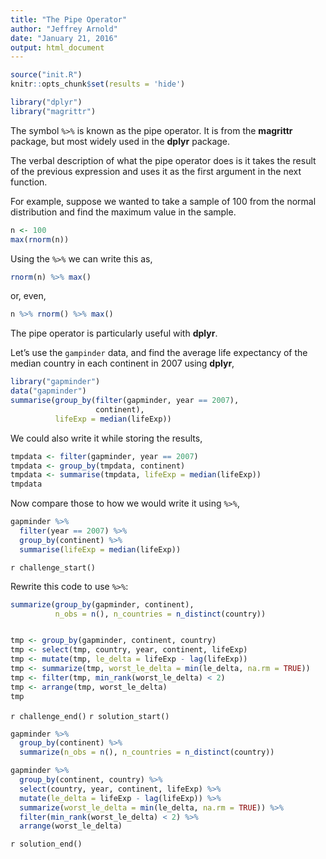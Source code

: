```yaml
---
title: "The Pipe Operator"
author: "Jeffrey Arnold"
date: "January 21, 2016"
output: html_document
---
```


```r
source("init.R")
knitr::opts_chunk$set(results = 'hide')
```

```r
library("dplyr")
library("magrittr")
```

The symbol `%>%` is known as the pipe operator. It is from the **magrittr** package,
but most widely used in the **dplyr** package. 

The verbal description of what the pipe operator does is it takes the result of the previous expression and uses it as the first argument in the next function.

For example, suppose we wanted to take a sample of 100 from the normal distribution and find the maximum value in the sample.
```r
n <- 100
max(rnorm(n))
```
Using the `%>%` we can write this as,
```r
rnorm(n) %>% max()
```
or, even,
```r
n %>% rnorm() %>% max()
```

The pipe operator is particularly useful with **dplyr**.

Let's use the `gampinder` data, and find the average life expectancy of the median country in each continent in 2007 using **dplyr**,
```r
library("gapminder")
data("gapminder")
summarise(group_by(filter(gapminder, year == 2007),
                   continent),
          lifeExp = median(lifeExp))
```
We could also write it while storing the results,
```r
tmpdata <- filter(gapminder, year == 2007)
tmpdata <- group_by(tmpdata, continent)
tmpdata <- summarise(tmpdata, lifeExp = median(lifeExp))
tmpdata
```
Now compare those to how we would write it using `%>%`,
```r
gapminder %>%
  filter(year == 2007) %>%
  group_by(continent) %>%
  summarise(lifeExp = median(lifeExp))
```

`r challenge_start()`

Rewrite this code to use `%>%`:

```r
summarize(group_by(gapminder, continent),
          n_obs = n(), n_countries = n_distinct(country))


tmp <- group_by(gapminder, continent, country)
tmp <- select(tmp, country, year, continent, lifeExp)
tmp <- mutate(tmp, le_delta = lifeExp - lag(lifeExp))
tmp <- summarize(tmp, worst_le_delta = min(le_delta, na.rm = TRUE))
tmp <- filter(tmp, min_rank(worst_le_delta) < 2)
tmp <- arrange(tmp, worst_le_delta)
tmp
```
`r challenge_end()`
`r solution_start()`
```r
gapminder %>%
  group_by(continent) %>%
  summarize(n_obs = n(), n_countries = n_distinct(country))

gapminder %>%
  group_by(continent, country) %>%
  select(country, year, continent, lifeExp) %>%
  mutate(le_delta = lifeExp - lag(lifeExp)) %>%
  summarize(worst_le_delta = min(le_delta, na.rm = TRUE)) %>%
  filter(min_rank(worst_le_delta) < 2) %>%
  arrange(worst_le_delta)

```
`r solution_end()`



